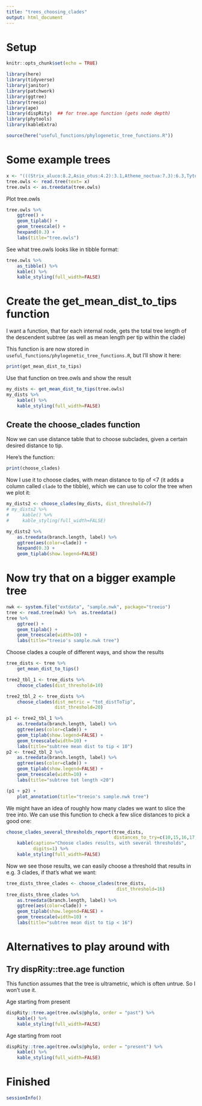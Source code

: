 ```yaml
---
title: "trees_choosing_clades"
output: html_document
---
```


# Setup

```r
knitr::opts_chunk$set(echo = TRUE)
```

```r
library(here)
library(tidyverse)
library(janitor)
library(patchwork)
library(ggtree)
library(treeio)
library(ape)
library(dispRity)  ## for tree.age function (gets node depth)
library(phytools)
library(kableExtra)

source(here("useful_functions/phylogenetic_tree_functions.R"))
```

# Some example trees

```r
x <- "(((Strix_aluco:8.2,Asio_otus:4.2):3.1,Athene_noctua:7.3):6.3,Tyto_alba:13.5);"
tree.owls <- read.tree(text= x)
tree.owls <- as.treedata(tree.owls)
```


Plot tree.owls

```r
tree.owls %>% 
    ggtree() +
    geom_tiplab() +
    geom_treescale() +
    hexpand(0.3) +
    labs(title="tree.owls")
```


See what tree.owls looks like in tibble format:

```r
tree.owls %>% 
    as_tibble() %>% 
    kable() %>% 
    kable_styling(full_width=FALSE)
```


# Create the get_mean_dist_to_tips function 

I want a function, that for each internal node, gets the total tree length of the descendent subtree (as well as mean length per tip within the clade)

This function is are now stored in `useful_functions/phylogenetic_tree_functions.R`, but I'll show it here:

```r
print(get_mean_dist_to_tips)
```

Use that function on tree.owls and show the result

```r
my_dists <- get_mean_dist_to_tips(tree.owls)
my_dists %>% 
    kable() %>% 
    kable_styling(full_width=FALSE)
```



## Create the choose_clades function

Now we can use distance table that to choose subclades, given a certain desired distance to tip.

Here's the function:

```r
print(choose_clades)
```

Now I use it to choose clades, with mean distance to tip of <7 (it adds a column called `clade` to the tibble), which we can use to color the tree when we plot it:

```r
my_dists2 <- choose_clades(my_dists, dist_threshold=7)
# my_dists2 %>% 
#     kable() %>% 
#     kable_styling(full_width=FALSE)

my_dists2 %>% 
    as.treedata(branch.length, label) %>% 
    ggtree(aes(color=clade)) +
    hexpand(0.3) +
    geom_tiplab(show.legend=FALSE)
```

# Now try that on a bigger example tree

```r
nwk <- system.file("extdata", "sample.nwk", package="treeio")
tree <- read.tree(nwk) %>%  as.treedata()
tree %>% 
    ggtree() +
    geom_tiplab() +
    geom_treescale(width=10) +
    labs(title="treeio's sample.nwk tree")
```

Choose clades a couple of different ways, and show the results

```r
tree_dists <- tree %>% 
    get_mean_dist_to_tips()

tree2_tbl_1 <- tree_dists %>% 
    choose_clades(dist_threshold=10)

tree2_tbl_2 <- tree_dists %>% 
    choose_clades(dist_metric = "tot_distToTip", 
                  dist_threshold=20)

p1 <- tree2_tbl_1 %>% 
    as.treedata(branch.length, label) %>% 
    ggtree(aes(color=clade)) +
    geom_tiplab(show.legend=FALSE) +
    geom_treescale(width=10) +
    labs(title="subtree mean dist to tip < 10")
p2 <- tree2_tbl_2 %>% 
    as.treedata(branch.length, label) %>% 
    ggtree(aes(color=clade)) +
    geom_tiplab(show.legend=FALSE) +
    geom_treescale(width=10) +
    labs(title="subtree tot length <20")

(p1 + p2) +
    plot_annotation(title="treeio's sample.nwk tree")
```


We might have an idea of roughly how many clades we want to slice the tree into. We can use this function to check a few slice distances to pick a good one:


```r
choose_clades_several_thresholds_report(tree_dists, 
                                        distances_to_try=c(10,15,16,17,18,19,20,25,30)) %>% 
    kable(caption="Choose clades results, with several thresholds",
          digits=1) %>% 
    kable_styling(full_width=FALSE)
```
Now we see those results, we can easily choose a threshold that results in e.g. 3 clades, if that's what we want:

```r
tree_dists_three_clades <- choose_clades(tree_dists, 
                                         dist_threshold=16) 
tree_dists_three_clades %>% 
    as.treedata(branch.length, label) %>% 
    ggtree(aes(color=clade)) +
    geom_tiplab(show.legend=FALSE) +
    geom_treescale(width=10) +
    labs(title="subtree mean dist to tip < 16")
```


# Alternatives to play around with

## Try dispRity::tree.age function

This function assumes that the tree is ultrametric, which is often untrue. So I won't use it.

Age starting from present

```r
dispRity::tree.age(tree.owls@phylo, order = "past") %>% 
    kable() %>% 
    kable_styling(full_width=FALSE)
```

Age starting from root

```r
dispRity::tree.age(tree.owls@phylo, order = "present") %>% 
    kable() %>% 
    kable_styling(full_width=FALSE)
```

# Finished


```r
sessionInfo()
```